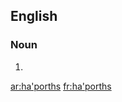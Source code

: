 {{also|ha'p'orths|hap'orths}}
==English==

===Noun===
{{head|en|noun plural form}}

# {{plural of|ha'porth|lang=en}}

[[ar:ha'porths]]
[[fr:ha'porths]]